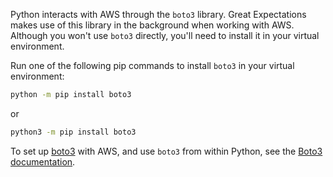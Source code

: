 Python interacts with AWS through the `boto3` library.  Great Expectations makes use of this library in the background when working with AWS.  Although you won't use `boto3` directly, you'll need to install it in your virtual environment.


Run one of the following pip commands to install `boto3` in your virtual environment:

```bash title="Terminal command"
python -m pip install boto3
```

or

```bash title="Terminal command"
python3 -m pip install boto3
```

To set up [boto3](https://github.com/boto/boto3) with AWS, and use `boto3` from within Python, see the [Boto3 documentation](https://boto3.amazonaws.com/v1/documentation/api/latest/index.html).
